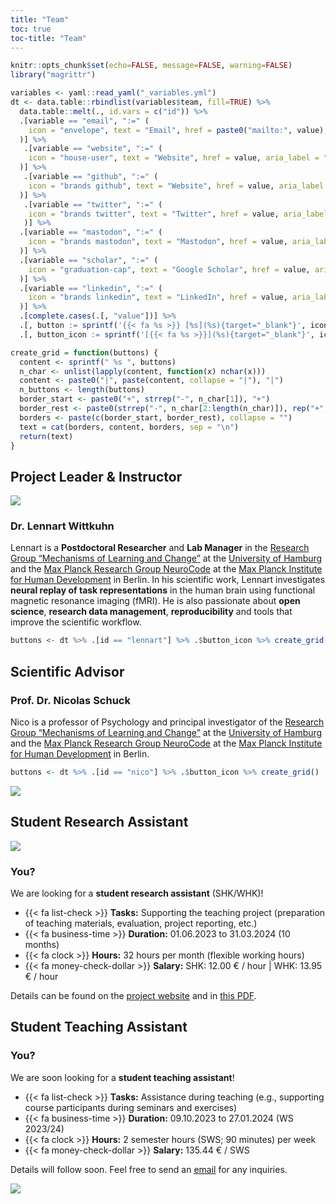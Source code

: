 ```yaml
---
title: "Team"
toc: true
toc-title: "Team"
---
```


```r
knitr::opts_chunk$set(echo=FALSE, message=FALSE, warning=FALSE)
library("magrittr")
```

```r
variables <- yaml::read_yaml("_variables.yml")
dt <- data.table::rbindlist(variables$team, fill=TRUE) %>%
  data.table::melt(., id.vars = c("id")) %>%
  .[variable == "email", ":=" (
    icon = "envelope", text = "Email", href = paste0("mailto:", value), aria_label = "Email"
  )] %>%
   .[variable == "website", ":=" (
    icon = "house-user", text = "Website", href = value, aria_label = "Website"
  )] %>% 
   .[variable == "github", ":=" (
    icon = "brands github", text = "Website", href = value, aria_label = "GitHub"
  )] %>% 
   .[variable == "twitter", ":=" (
    icon = "brands twitter", text = "Twitter", href = value, aria_label = "Twitter"
   )] %>% 
  .[variable == "mastodon", ":=" (
    icon = "brands mastodon", text = "Mastodon", href = value, aria_label = "Mastodon"
  )] %>% 
  .[variable == "scholar", ":=" (
    icon = "graduation-cap", text = "Google Scholar", href = value, aria_label = "Google Scholar"
  )] %>% 
  .[variable == "linkedin", ":=" (
    icon = "brands linkedin", text = "LinkedIn", href = value, aria_label = "LinkedIn"
  )] %>%
  .[complete.cases(.[, "value"])] %>%
  .[, button := sprintf('{{< fa %s >}} [%s](%s){target="_blank"}', icon, text, href)] %>%
  .[, button_icon := sprintf('[{{< fa %s >}}](%s){target="_blank"}', icon, href)]

create_grid = function(buttons) {
  content <- sprintf(" %s ", buttons)
  n_char <- unlist(lapply(content, function(x) nchar(x)))
  content <- paste0("|", paste(content, collapse = "|"), "|")
  n_buttons <- length(buttons)
  border_start <- paste0("+", strrep("-", n_char[1]), "+")
  border_rest <- paste0(strrep("-", n_char[2:length(n_char)]), rep("+", n_buttons - 1))
  borders <- paste(c(border_start, border_rest), collapse = "")
  text = cat(borders, content, borders, sep = "\n")
  return(text)
}
```

## Project Leader & Instructor

::: {.grid}

::: {.g-col-4}
![](images/photo_wittkuhn_portrait.jpg){fig-alt="A portrait photo of Lennart Wittkuhn."}
:::

::: {.g-col-8}

### Dr. Lennart Wittkuhn

Lennart is a **Postdoctoral Researcher** and **Lab Manager** in the [Research Group "Mechanisms of Learning and Change"](https://www.psy.uni-hamburg.de/en/arbeitsbereiche/lern-und-veraenderungsmechanismen.html) at the [University of Hamburg](https://www.uni-hamburg.de/en.html) and the [Max Planck Research Group NeuroCode](https://www.mpib-berlin.mpg.de/research/research-groups/mprg-neurocode) at the [Max Planck Institute for Human Development](https://www.mpib-berlin.mpg.de/en) in Berlin.
In his scientific work, Lennart investigates **neural replay of task representations** in the human brain using functional magnetic resonance imaging (fMRI).
He is also passionate about **open science**, **research data management**, **reproducibility** and tools that improve the scientific workflow.

```r
buttons <- dt %>% .[id == "lennart"] %>% .$button_icon %>% create_grid()
```
:::

:::

## Scientific Advisor

::: {.grid}

::: {.g-col-8}
### Prof. Dr. Nicolas Schuck
Nico is a professor of Psychology and principal investigator of the [Research Group "Mechanisms of Learning and Change"](https://www.psy.uni-hamburg.de/en/arbeitsbereiche/lern-und-veraenderungsmechanismen.html) at the [University of Hamburg](https://www.uni-hamburg.de/en.html) and the [Max Planck Research Group NeuroCode](https://www.mpib-berlin.mpg.de/research/research-groups/mprg-neurocode) at the [Max Planck Institute for Human Development](https://www.mpib-berlin.mpg.de/en) in Berlin.


```r
buttons <- dt %>% .[id == "nico"] %>% .$button_icon %>% create_grid()
```
:::

::: {.g-col-4}
![](images/photo_schuck_portrait.jpg){fig-alt="A portrait photo of Nicolas Schuck."}
:::

:::

## Student Research Assistant

::: {.grid}

::: {.g-col-4}
![](images/user_avatar.png){fig-alt="A user avatar."}
:::

::: {.g-col-8}
### You?
We are looking for a **student research assistant** (SHK/WHK)!

- {{< fa list-check >}} **Tasks:** Supporting the teaching project (preparation of teaching materials, evaluation, project reporting, etc.)
- {{< fa business-time >}} **Duration:** 01.06.2023 to 31.03.2024 (10 months)
- {{< fa clock >}} **Hours:** 32 hours per month (flexible working hours)
- {{< fa money-check-dollar >}} **Salary:** SHK: 12.00 € / hour | WHK: 13.95 € / hour

Details can be found on the [project website](https://lennartwittkuhn.com/ddlitlab/ausschreibung_whk.html) and in [this PDF](https://keeper.mpdl.mpg.de/lib/5c6f41ee-2174-423f-b657-e99f75a08af2/file/job_shk_whk_ddlitlab_git.pdf).

:::

:::

## Student Teaching Assistant

::: {.grid}

::: {.g-col-8}
### You?
We are soon looking for a **student teaching assistant**!

- {{< fa list-check >}} **Tasks:** Assistance during teaching (e.g., supporting course participants during seminars and exercises)
- {{< fa business-time >}} **Duration:** 09.10.2023 to 27.01.2024 (WS 2023/24)
- {{< fa clock >}} **Hours:** 2 semester hours (SWS; 90 minutes) per week
- {{< fa money-check-dollar >}} **Salary:** 135.44 € / SWS

Details will follow soon.
Feel free to send an [email]({{< var links.email >}}) for any inquiries.

:::

::: {.g-col-4}
![](images/user_avatar.png){fig-alt="A user avatar."}
:::

:::

